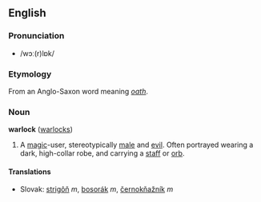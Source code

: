 ==English==
===Pronunciation===
*/wɔː(r)lɒk/

===Etymology===
From an Anglo-Saxon word meaning ''[[oath]]''.

===Noun===
'''warlock''' ([[warlocks]])

#A [[magic]]-user, stereotypically [[male]] and [[evil]]. Often portrayed wearing a dark, high-collar robe, and carrying a [[staff]] or [[orb]].

====Translations====
*Slovak: [[strigôň]] ''m'', [[bosorák]] ''m'', [[černokňažník]] ''m''